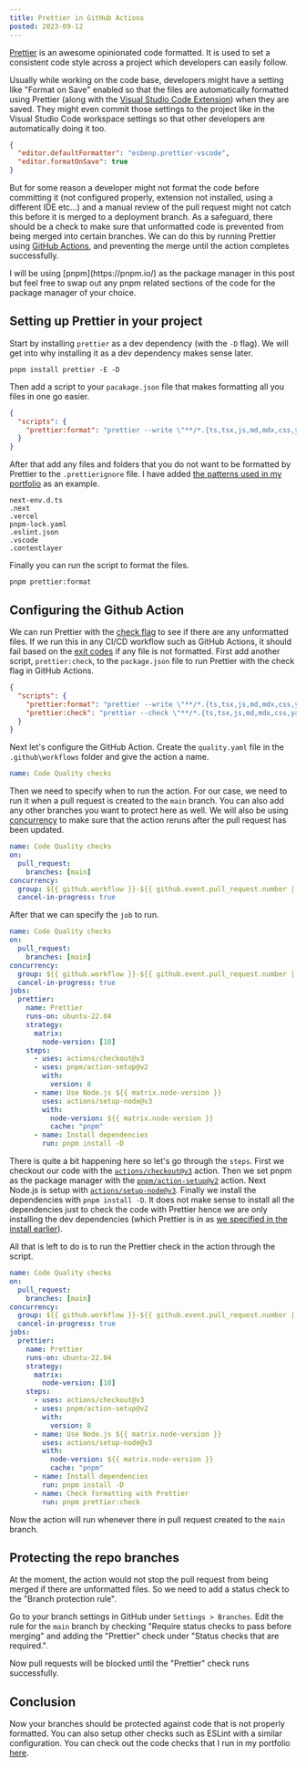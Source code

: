 ```yaml
---
title: Prettier in GitHub Actions
posted: 2023-09-12
---
```


[Prettier](https://prettier.io/) is an awesome opinionated code formatted. It is used to set a consistent code style across a project which developers can easily follow.

Usually while working on the code base, developers might have a setting like "Format on Save" enabled so that the files are automatically formatted using Prettier (along with the [Visual Studio Code Extension](https://marketplace.visualstudio.com/items?itemName=esbenp.prettier-vscode)) when they are saved. They might even commit those settings to the project like in the Visual Studio Code workspace settings so that other developers are automatically doing it too.

```json title=".vscode\settings.json"
{
  "editor.defaultFormatter": "esbenp.prettier-vscode",
  "editor.formatOnSave": true
}
```

But for some reason a developer might not format the code before committing it (not configured properly, extension not installed, using a different IDE etc...) and a manual review of the pull request might not catch this before it is merged to a deployment branch. As a safeguard, there should be a check to make sure that unformatted code is prevented from being merged into certain branches. We can do this by running Prettier using [GitHub Actions](https://github.com/features/actions), and preventing the merge until the action completes successfully.

<Callout type="info">
  I will be using [pnpm](https://pnpm.io/) as the package manager in this post
  but feel free to swap out any pnpm related sections of the code for the
  package manager of your choice.
</Callout>

## Setting up Prettier in your project

Start by installing `prettier` as a dev dependency (with the `-D` flag). We will get into why installing it as a dev dependency makes sense later.

```shell
pnpm install prettier -E -D
```

Then add a script to your `pacakage.json` file that makes formatting all you files in one go easier.

```json title="package.json" {3}
{
  "scripts": {
    "prettier:format": "prettier --write \"**/*.{ts,tsx,js,md,mdx,css,yaml}\""
  }
}
```

After that add any files and folders that you do not want to be formatted by Prettier to the `.prettierignore` file. I have added [the patterns used in my portfolio](https://github.com/akhila-ariyachandra/akhilaariyachandra.com/blob/main/.prettierignore) as an example.

```text title=".prettierignore"
next-env.d.ts
.next
.vercel
pnpm-lock.yaml
.eslint.json
.vscode
.contentlayer
```

Finally you can run the script to format the files.

```shell
pnpm prettier:format
```

## Configuring the Github Action

We can run Prettier with the [check flag](https://prettier.io/docs/en/cli.html#--check) to see if there are any unformatted files. If we run this in any CI/CD workflow such as GitHub Actions, it should fail based on the [exit codes](https://prettier.io/docs/en/cli.html#exit-codes) if any file is not formatted. First add another script, `prettier:check`, to the `package.json` file to run Prettier with the check flag in GitHub Actions.

```json title="package.json" {4}
{
  "scripts": {
    "prettier:format": "prettier --write \"**/*.{ts,tsx,js,md,mdx,css,yaml}\"",
    "prettier:check": "prettier --check \"**/*.{ts,tsx,js,md,mdx,css,yaml}\""
  }
}
```

Next let's configure the GitHub Action. Create the `quality.yaml` file in the `.github\workflows` folder and give the action a name.

```yaml title=".github\workflows\quality.yaml"
name: Code Quality checks
```

Then we need to specify when to run the action. For our case, we need to run it when a pull request is created to the `main` branch. You can also add any other branches you want to protect here as well. We will also be using [concurrency](https://docs.github.com/en/actions/using-jobs/using-concurrency) to make sure that the action reruns after the pull request has been updated.

```yaml title=".github\workflows\quality.yaml" {2-7}
name: Code Quality checks
on:
  pull_request:
    branches: [main]
concurrency:
  group: ${{ github.workflow }}-${{ github.event.pull_request.number || github.ref }}
  cancel-in-progress: true
```

After that we can specify the `job` to run.

```yaml title=".github\workflows\quality.yaml" {8-26}
name: Code Quality checks
on:
  pull_request:
    branches: [main]
concurrency:
  group: ${{ github.workflow }}-${{ github.event.pull_request.number || github.ref }}
  cancel-in-progress: true
jobs:
  prettier:
    name: Prettier
    runs-on: ubuntu-22.04
    strategy:
      matrix:
        node-version: [18]
    steps:
      - uses: actions/checkout@v3
      - uses: pnpm/action-setup@v2
        with:
          version: 8
      - name: Use Node.js ${{ matrix.node-version }}
        uses: actions/setup-node@v3
        with:
          node-version: ${{ matrix.node-version }}
          cache: "pnpm"
      - name: Install dependencies
        run: pnpm install -D
```

There is quite a bit happening here so let's go through the `steps`. First we checkout our code with the [`actions/checkout@v3`](https://github.com/actions/checkout/tree/v3/) action. Then we set pnpm as the package manager with the [`pnpm/action-setup@v2`](https://github.com/pnpm/action-setup/tree/v2/) action. Next Node.js is setup with [`actions/setup-node@v3`](https://github.com/actions/setup-node/tree/v3/). Finally we install the dependencies with `pnpm install -D`. It does not make sense to install all the dependencies just to check the code with Prettier hence we are only installing the dev dependencies (which Prettier is in as [we specified in the install earlier](#setting-up-prettier-in-your-project)).

All that is left to do is to run the Prettier check in the action through the script.

```yaml title=".github\workflows\quality.yaml" {27-28}
name: Code Quality checks
on:
  pull_request:
    branches: [main]
concurrency:
  group: ${{ github.workflow }}-${{ github.event.pull_request.number || github.ref }}
  cancel-in-progress: true
jobs:
  prettier:
    name: Prettier
    runs-on: ubuntu-22.04
    strategy:
      matrix:
        node-version: [18]
    steps:
      - uses: actions/checkout@v3
      - uses: pnpm/action-setup@v2
        with:
          version: 8
      - name: Use Node.js ${{ matrix.node-version }}
        uses: actions/setup-node@v3
        with:
          node-version: ${{ matrix.node-version }}
          cache: "pnpm"
      - name: Install dependencies
        run: pnpm install -D
      - name: Check formatting with Prettier
        run: pnpm prettier:check
```

Now the action will run whenever there in pull request created to the `main` branch.

## Protecting the repo branches

At the moment, the action would not stop the pull request from being merged if there are unformatted files. So we need to add a status check to the "Branch protection rule".

Go to your branch settings in GitHub under `Settings > Branches`. Edit the rule for the `main` branch by checking "Require status checks to pass before merging" and adding the "Prettier" check under "Status checks that are required.".

<PostImage
  src="/posts/prettier-in-github-actions/settings.png"
  title="A picture of the branch protection rules"
  width={1110}
  height={1043}
/>

Now pull requests will be blocked until the "Prettier" check runs successfully.

<PostImage
  src="/posts/prettier-in-github-actions/successful_check.png"
  title="A picture a successful check in the pull request"
  width={914}
  height={310}
/>

## Conclusion

Now your branches should be protected against code that is not properly formatted. You can also setup other checks such as ESLint with a similar configuration. You can check out the code checks that I run in my portfolio [here](https://github.com/akhila-ariyachandra/akhilaariyachandra.com/tree/main/.github/workflows).
